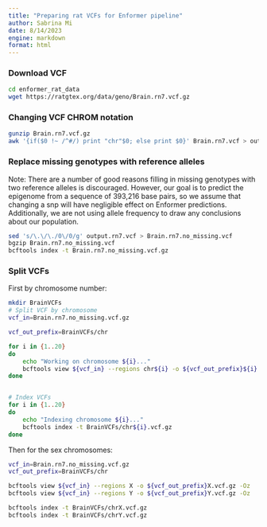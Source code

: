 ```yaml
---
title: "Preparing rat VCFs for Enformer pipeline"
author: Sabrina Mi
date: 8/14/2023
engine: markdown
format: html
---
```


### Download VCF

```bash
cd enformer_rat_data
wget https://ratgtex.org/data/geno/Brain.rn7.vcf.gz

```


### Changing VCF CHROM notation

```bash
gunzip Brain.rn7.vcf.gz
awk '{if($0 !~ /^#/) print "chr"$0; else print $0}' Brain.rn7.vcf > output.rn7.vcf

```


### Replace missing genotypes with reference alleles

Note: There are a number of good reasons filling in missing genotypes with two reference alleles is discouraged. However, our goal is to predict the epigenome from a sequence of 393,216 base pairs, so we assume that changing a snp will have negligible effect on Enformer predictions. Additionally, we are not using allele frequency to draw any conclusions about our population.


```bash
sed 's/\.\/\./0\/0/g' output.rn7.vcf > Brain.rn7.no_missing.vcf
bgzip Brain.rn7.no_missing.vcf
bcftools index -t Brain.rn7.no_missing.vcf.gz

```



### Split VCFs

First by chromosome number:

```bash

mkdir BrainVCFs
# Split VCF by chromosome
vcf_in=Brain.rn7.no_missing.vcf.gz

vcf_out_prefix=BrainVCFs/chr

for i in {1..20}
do
    echo "Working on chromosome ${i}..."
    bcftools view ${vcf_in} --regions chr${i} -o ${vcf_out_prefix}${i}.vcf.gz -Oz
done


# Index VCFs
for i in {1..20}
do
    echo "Indexing chromosome ${i}..."
    bcftools index -t BrainVCFs/chr${i}.vcf.gz
done
```

Then for the sex chromosomes:

```bash
vcf_in=Brain.rn7.no_missing.vcf.gz
vcf_out_prefix=BrainVCFs/chr

bcftools view ${vcf_in} --regions X -o ${vcf_out_prefix}X.vcf.gz -Oz
bcftools view ${vcf_in} --regions Y -o ${vcf_out_prefix}Y.vcf.gz -Oz

bcftools index -t BrainVCFs/chrX.vcf.gz
bcftools index -t BrainVCFs/chrY.vcf.gz

```